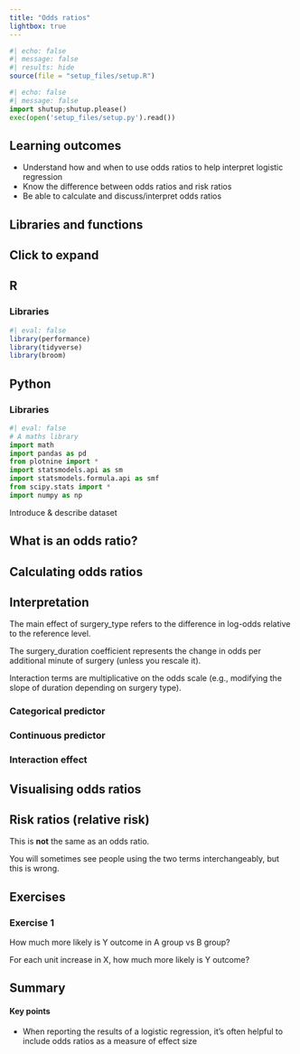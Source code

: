 ```yaml
---
title: "Odds ratios"
lightbox: true
---
```

```r
#| echo: false
#| message: false
#| results: hide
source(file = "setup_files/setup.R")
```

```python
#| echo: false
#| message: false
import shutup;shutup.please()
exec(open('setup_files/setup.py').read())
```

::: {.callout-tip}
## Learning outcomes

-   Understand how and when to use odds ratios to help interpret logistic regression
-   Know the difference between odds ratios and risk ratios
-   Be able to calculate and discuss/interpret odds ratios
:::

## Libraries and functions

::: {.callout-note collapse="true"}
## Click to expand

::: {.panel-tabset group="language"}
## R

### Libraries

```r
#| eval: false
library(performance)
library(tidyverse)
library(broom)
```

## Python

### Libraries

```python
#| eval: false
# A maths library
import math
import pandas as pd
from plotnine import *
import statsmodels.api as sm
import statsmodels.formula.api as smf
from scipy.stats import *
import numpy as np
```
:::
:::

Introduce & describe dataset

## What is an odds ratio?

## Calculating odds ratios

## Interpretation

The main effect of surgery_type refers to the difference in log-odds relative to the reference level.

The surgery_duration coefficient represents the change in odds per additional minute of surgery (unless you rescale it).

Interaction terms are multiplicative on the odds scale (e.g., modifying the slope of duration depending on surgery type).

### Categorical predictor

### Continuous predictor

### Interaction effect

## Visualising odds ratios



## Risk ratios (relative risk)

This is **not** the same as an odds ratio.

You will sometimes see people using the two terms interchangeably, but this is wrong.

## Exercises

### Exercise 1

How much more likely is Y outcome in A group vs B group?

For each unit increase in X, how much more likely is Y outcome?


## Summary

::: callout-tip
#### Key points

-   When reporting the results of a logistic regression, it's often helpful to include odds ratios as a measure of effect size
:::


